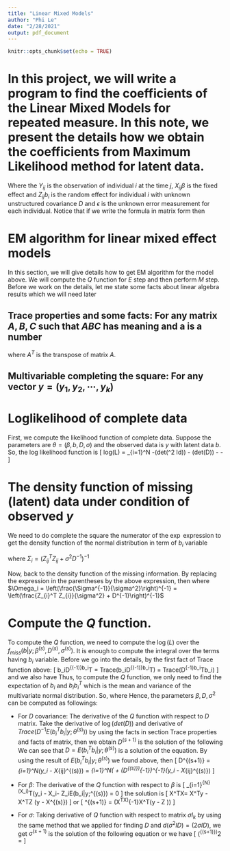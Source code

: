 ```yaml
---
title: "Linear Mixed Models"
author: "Phi Le"
date: "2/28/2021"
output: pdf_document
---
```


```r
knitr::opts_chunk$set(echo = TRUE)
```

# In this project, we will write a program to find the coefficients of the Linear Mixed Models for repeated measure. In this note, we present the details how we obtain the coefficients from Maximum Likelihood method for latent data.

\begin{eqnarray*}
Y_{ij} &=& X_{ij}\beta + Z_{ij}b_i + \epsilon_{ij}, \mbox{~ for} j = 1,..., k_i\\
b_i &\sim& N(0, D)\\
\epsilon_{i} &\sim& N(0, \sigma^2 I_{k_i}) \mbox{~where} I_{k_i} = (1,...,1), k_i \mbox{times}\\
\epsilon_{ij} &&\mbox{~ are iids and ~}, b_i \perp \epsilon_i 
\end{eqnarray*} 
Where the $Y_{ij}$ is the observation of individual $i$ at the time $j$, $X_{ij}\beta$ is the fixed effect and $Z_{ij}b_i$ is the random effect for individual $i$ with unknown unstructured covariance $D$ and $\epsilon$ is the unknown error measurement for each individual. Notice that if we write the formula in matrix form then
\begin{eqnarray*}
Y &=& X\beta + Zb + \epsilon\\
b &\sim& N(0, \mathbf{D})\\
\epsilon &\sim& N(0, \sigma^2 Id)
\end{eqnarray*} 

# EM algorithm for linear mixed effect models
In this section, we will give details how to get EM algorithm for the model above. We will compute the $Q$ function for $E$ step and then perform $M$ step. Before we work on the details, let me state some facts about linear algebra results which we will need later

## Trace properties and some facts: For any matrix $A,B,C$ such that $ABC$ has meaning and a is a number
\begin{enumerate}
\item $Trace(ABC) = Trace(BCA)$
\item $a = Trace(a)$
\item $Trace(aA) = aTrace(A)$
\item $A^{-1} = \frac{Adj(A)}{det(A)}$, where $Adj(A)$ is the adjugate of matrix $A$
\item $Adj(\sigma^2 Id) = \sigma^{2(m-1)}Id$ where $Id$ is a identity matrix with $dim(Id) = m\times m$
\item Derivative of determinant function: $d(det(A)) = \frac{1}{det(A)}Trace(Adj(A)d(A))$, where $dA$ is the differentiation of $A$
\item Derivative of inverse matrix: $d(A^{-1}) = A^{-1}d(A)A^{-1}$
\end{enumerate}
where $A^T$ is the transpose of matrix $A$.

## Multivariable completing the square: For any vector $y = (y_1, y_2, \cdots, y_k)$

\begin{enumerate}
\item $\|y\|_2^2 = yy^T$
\item $\|ay + bx\|_2^2 = a^2\|y\|_2^2 + (ay)^Tbx + (bx)^Tay + b^2\|x\|_2^2$, for any vector $y,x$ and scalars $a,b$.
\item $b^2xx^T + abxy^T + abx^Ty = (bx + ay)(bx+ay)^T + C(y)$, $C(y)$ is a function of $y$ but it is independent on $x$
\item For any positive definite matrix $D$, we can write $D = LL^T$ where $L$ is a lower triangle matrix
\end{enumerate}

# Loglikelihood of complete data
First, we compute the likelihood function of complete data. Suppose the parameters are $\theta = (\beta, b,D,\sigma)$ and the observed data is $y$ with latent data $b$.
\begin{eqnarray*}
f_{complete}(y,b|D,\sigma; \beta) &=& f(y|b;\beta,D,\sigma) f(b|D) \\
&=& \prod_{i=1}^{N} \frac{1}{(2\pi \sigma)^{k_i/2}}\exp\left\{-\frac{(y_i -X_{ij}\beta - Z_{ij}b_i)(y_i -X_{ij}\beta - Z_{ij}b_i)^T}{2\sigma^{2}}\right\}\\
&\times& \frac{1}{(2\pi)^{k_i/2} \det(D)^{1/2}}\exp\left\{\frac{- b_i D^{-1} b_i^T}{2}\right\}
\end{eqnarray*}
So, the log likelihood function is
\[
log(L) = \sum_{i=1}^N -\frac{1}{2}\log(det(\sigma^2 Id)) - \frac{1}{2}\log(det(D)) -\frac{(y_i -X_{i}\beta - Z_{i}b_i)Id(y_i -X_{i}\beta - Z_{i}b_i)^T}{2\sigma^{2}} - \frac{b_i D^{-1} b_i^T}{2}
\]

# The density function of missing (latent) data under condition of observed $y$

\begin{eqnarray*}
f_{miss}(b|y;\beta,D,\sigma) &\propto& f(y|b) f(b|D) \\
&=& \prod_{i=1}^{N} \frac{1}{(2\pi)^{k_i/2}det(\sigma^{2}Id_i)^{1/2}}\exp\left\{-\frac{(y_i -X_{ij}\beta - Zb)(y_i -X_{ij}\beta - Z_{ij}b_i)^T}{2\sigma^{2}}\right\} \\
&\times& \frac{1}{(2\pi)^{k_i/2} \det(D)^{1/2}}\exp\left\{-\frac{b_i D^{-1} b_i^T}{2}\right\}\\
&=& \prod_{i=1}^{N} \frac{1}{(2\pi)^{k_i}det(\sigma^2 Id_i)^{1/2}}\frac{1}{\det(D)^{1/2}} \exp\left\{-\frac{(y_i -X_{ij}\beta - Z_{ij}b_i)(y_i -X_{ij}\beta - Z_{ij}b_i)^T + \sigma^2 b_iD^{-1}b_i^T}{2\sigma^{2}}\right\}
\end{eqnarray*}
We need to do complete the square the numerator of the $\exp$ expression to get the density function of the normal distribution in term of $b_i$ variable

\begin{eqnarray*}
&&(y_i -X_{ij}\beta - Z_{ij}b_i)(y_i -X_{ij}\beta - Z_{ij}b_i)^T + \sigma^2 b_iD^{-1}b_i^T\\
&=& (Z_{ij}b_i)^T(Z_{ij}b_i) + b_i^T(\sigma^2 D^{-1})b_i + (Z_{ij}b_i)^T(y_i - X_{ij}\beta) + (y_i - X_{ij}\beta)^T(Z_{ij}b_i) + (y_i - X_{ij}\beta)^T(y_i - X_{ij}\beta)\\
&=& b_i^T(Z_{ij}^T Z_{ij} + \sigma^2D^{-1})b_i + b_i^TZ_{ij}^T(y_i - X_{ij}\beta) + (y_i - X_{ij}\beta)^TZ_{ij}b_i + (y_i - X_{ij}\beta)^T(y_i - X_{ij}\beta) \\
&=& [b_i - \Sigma Z_i^T(y_i - X_{ij}\beta)]^T \Sigma^{-1}[b_i - \Sigma Z_i^T(y_i - X_{ij}\beta)] + C(y_i,Z,D)
\end{eqnarray*}
where $\Sigma_i = (Z_{ij}^T Z_{ij} + \sigma^2D^{-1})^{-1}$

Now, back to the density function of the missing information. By replacing the expression in the parentheses by the above expression, then
\begin{eqnarray*}
f_{miss}(b|y;\beta,D,\sigma) &\propto& f(y|b) f(b|D) \\
&\propto& \prod_{i=1}^{N} \frac{1}{\sigma^{k_i/2}}\frac{1}{\det(D)^{1/2}} \exp\left\{-\frac{[b_i - \Omega_i\sigma^{-2} Z_i^T(y_i - X_{ij}\beta)]^T \Omega_i^{-1}[b_i - \Omega_i\sigma^{-2} Z_i^T(y_i - X_{ij}\beta)]}{2}\right\}
\end{eqnarray*}
where $\Omega_i = \left(\frac{\Sigma^{-1}}{\sigma^2}\right)^{-1} = \left(\frac{Z_{i}^T Z_{i}}{\sigma^2} + D^{-1}\right)^{-1}$

# Compute the $Q$ function.

To compute the $Q$ function, we need to compute the $\log(L)$ over the $f_{miss}(b|y;\beta^{(s)}, D^{(s)}, \sigma^{(s)})$. It is enough to compute the integral over the terms having $b_i$ variable. Before we go into the details, by the first fact of Trace function above:
\[
b_iD^{(-1)}b_i^T = Trace(b_iD^{(-1)}b_i^T) = Trace(D^{-1}b_i^Tb_i)
\]
and we also have
\begin{eqnarray*}
&&(y_i -X_{ij}\beta - Z_{ij}b_i)^T(y_i -X_{ij}\beta - Z_{ij}b_i) \\
&=& y_i^Ty_i - y_i^TX_i\beta - y_i^TZ_ib_i - (X_i\beta)^Ty_i + (X_i\beta)^T(X_i\beta) + (X_i\beta)^TZ_ib_i - (Z_ib_i)^Ty_i + (Z_ib_i)^TX_i\beta + (Z_ib_i)^T(Z_ib_i)\\
&=& y_i^Ty_i - y_i^TX_i\beta - y_i^TZ_ib_i - (X_i\beta)^Ty_i + 2(X_i\beta)^T(X_i\beta) \\
&&+ (X_i\beta)^TZ_ib_i - (y_i^T(Z_ib_i))^T + ((X_i\beta)^TZ_ib_i)^T + Trace(Z_i^TZ_ib_ib_i^T))\\
\end{eqnarray*}
Thus, to compute the $Q$ function, we only need to find the expectation of $b_i$ and $b_ib_i^T$ which is the mean and variance of the multivariate normal distribution. So,
\begin{eqnarray*}
Q(\theta, \theta^{(s)}) &=& \sum_{i=1}^N \left(-\frac{1}{2}\log(det(\sigma Id)) -\frac{1}{2}\log(\det(D))  \right) +\\
&+& \sum_{i=1}^N \frac{1}{2\sigma^2}\left(-Trace( Z_i^TZ_i E(b_ib_i^T|y;\theta^{(s)})) - y_i^Ty_i + y_i^TX_i\beta\right) \\
&&+ \sum_{i=1}^N \frac{1}{2\sigma^2}\left(y_i^TZ_iE(b_i|y;\theta^{(s)}) + (X_i\beta)^Ty_i - 2(X_i\beta)^T(X_i\beta) - (X_i\beta)^TZ_i E(b_i|y;\theta)\right) \\
&& + \sum_{i=1}^N \frac{1}{2\sigma^2}\left((y_i^TZ_iE(b_i|y;\theta))^T - ((X_i\beta)Z_iE(b_i|y;\theta))^T \right) \\
&& - \frac{1}{2}Trace(D^{-1}E(b_ib_i^T|y;\theta^{(s)}))
\end{eqnarray*}
where
\begin{eqnarray*}
E(b_i|y;\theta^{(s)}) &=&  \frac{1}{\sigma^2}\Omega_i Z_i^T(y_i - X_{ij}\beta^{(s)}) =: \mu_i^{(s)}\\
E(b_ib_i^T|y;\theta^{(s)}) &=& Cov(b_i,b_i^T) + E(b_i|y;\theta^{(s)}) E(b_i|y;\theta^{(s)})^T = \Omega_i^{(s)} + \mu^{(s)}(\mu^{(s)})^T=: \mu_{ii}^{(s)}
\end{eqnarray*}
Hence, the parameters $\beta, D, \sigma^2$ can be computed as followings:

+ For $D$ covariance: The derivative of the $Q$ function with respect to $D$ matrix. Take the derivative of $\log(det(D))$ and derivative of $Trace(D^{-1}E(b_i^Tb_i| y; \theta^{(s)}))$ by using the facts in section Trace properties and facts of matrix, then we obtain $D^{(s+1)}$ is the solution of the following
\begin{eqnarray*}
\frac{Trace(Adj(D)dD)}{det(D)} - Trace(D^{-1}(dD) D^{-1}E(b_i^Tb_i| y;\theta^{(s)})) &=& 0\\
\frac{Trace(Adj(D)dD)}{det(D)} - Trace\left(\frac{Adj(D) (dD) Adj(D)}{(det(D))^2}E(b_i^Tb_i| y;\theta^{(s)})\right) &=& 0\\
\frac{1}{det(D)} Trace\left[\left(Adj(D)dD\right)\left(\frac{Adj(D)}{det(D)}E(b_i^Tb_i| y;\theta^{(s)}) - ID\right)\right] &=& 0\\
\frac{1}{det(D)} Trace\left[\left(Adj(D)dD\right)\left(D^{-1}E(b_i^Tb_i| y;\theta^{(s)}) - ID\right)\right] &=& 0, \mbox{~ Since} D^{-1} = \frac{Adj(D)}{det(D)}
\end{eqnarray*}
We can see that $D = E(b_i^Tb_i| y;\theta^{(s)})$ is a solution of the equation. By using the result of $E(b_i^Tb_i| y;\theta^{(s)})$ we found above, then
\[
D^{(s+1)} = \frac{1}{N}\sum_{i=1}^N\Omega(y_i - X_{ij}\beta^{(s)}) = \frac{1}{N}\sum_{i=1}^N\left(\frac{Z_{i}^T Z_{i}}{\sigma^{2}} + (D^{(s)})^{-1}\right)^{-1}(y_i - X_{ij}\beta^{(s)})
\]

+ For $\beta$: The derivative of the $Q$ function with respect to $\beta$ is
\[
\sum_{i=1}^{N}(X_i)^T(y_i - X_i\beta - Z_iE(b_i|y;\theta^{(s)})  = 0
\]
the solution is
\[
X^TX\beta = X^Ty - X^TZ \Omega(y - X\beta^{(s)})
\]
or 
\[
\beta^{(s+1)} = (X^TX)^{-1}X^T\left(y - Z \mu)\right)
\]

+ For $\sigma$: Taking derivative of $Q$ function with respect to matrix $\sigma I_k$ by using the same method that we applied for finding $D$ and $d(\sigma^2ID) = (2\sigma ID)$, we get $\sigma^{(s+1)}$ is the solution of the following equation
\begin{eqnarray*}
-\frac{\sum_{i=1}^N k_i}{\sigma} +  \sum_{i=1}^N \frac{2}{\sigma^3}\left(\|y_i - X_i\beta\|^2 + Trace(Z_i^TZ_i E(b_i^Tb_i|y;\theta^{(s)})) - 2(y_i - X_i\beta)Z_i E(b_i|y;\theta^{(s)})\right)=0
\end{eqnarray*}
or we have
\[
(\sigma^{(s+1)})^2 = \frac{1}{\sum_{i=1}^N k_i}\left[\|y - X\beta\|^2 + \sum_{i=1}^N\left\{Trace(Z_i^TZ_i \Omega_i^{(s)} + \mu_i^{(s)}(\mu_i^{(s)})^T) - 2(y_i - X_i\beta)Z_i \Omega_i^{(s)}(y_i - X_i\beta^{(s)})\right\}\right]
\]